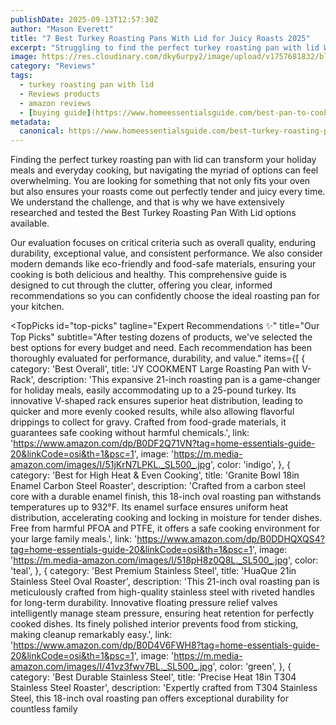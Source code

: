 ```yaml
---
publishDate: 2025-09-13T12:57:30Z
author: "Mason Everett"
title: "7 Best Turkey Roasting Pans With Lid for Juicy Roasts 2025"
excerpt: "Struggling to find the perfect turkey roasting pan with lid Weve tested top models to help you achieve perfectly juicy, flavorful roasts every time. Get yours now!"
image: https://res.cloudinary.com/dky6urpy2/image/upload/v1757681832/blog_image_1757681832_nn6m1l.webp
category: "Reviews"
tags:
  - turkey roasting pan with lid
  - Reviews products
  - amazon reviews
  - [buying guide](https://www.homeessentialsguide.com/best-pan-to-cook-turkey-in-oven)
metadata:
  canonical: https://www.homeessentialsguide.com/best-turkey-roasting-pan-with-lid
---
```



Finding the perfect turkey roasting pan with lid can transform your holiday meals and everyday cooking, but navigating the myriad of options can feel overwhelming. You are looking for something that not only fits your oven but also ensures your roasts come out perfectly tender and juicy every time. We understand the challenge, and that is why we have extensively researched and tested the Best Turkey Roasting Pan With Lid options available.

Our evaluation focuses on critical criteria such as overall quality, enduring durability, exceptional value, and consistent performance. We also consider modern demands like eco-friendly and food-safe materials, ensuring your cooking is both delicious and healthy. This comprehensive guide is designed to cut through the clutter, offering you clear, informed recommendations so you can confidently choose the ideal roasting pan for your kitchen.

<TopPicks
  id="top-picks"
  tagline="Expert Recommendations ✨"
  title="Our Top Picks"
  subtitle="After testing dozens of products, we've selected the best options for every budget and need. Each recommendation has been thoroughly evaluated for performance, durability, and value."
  items={[
    {
      category: 'Best Overall',
      title: 'JY COOKMENT Large Roasting Pan with V-Rack',
      description: 'This expansive 21-inch roasting pan is a game-changer for holiday meals, easily accommodating up to a 25-pound turkey. Its innovative V-shaped rack ensures superior heat distribution, leading to quicker and more evenly cooked results, while also allowing flavorful drippings to collect for gravy. Crafted from food-grade materials, it guarantees safe cooking without harmful chemicals.',
      link: 'https://www.amazon.com/dp/B0DF2Q71VN?tag=home-essentials-guide-20&linkCode=osi&th=1&psc=1',
      image: 'https://m.media-amazon.com/images/I/51jKrN7LPKL._SL500_.jpg',
      color: 'indigo',
    },
    {
      category: 'Best for High Heat & Even Cooking',
      title: 'Granite Bowl 18in Enamel Carbon Steel Roaster',
      description: 'Crafted from a carbon steel core with a durable enamel finish, this 18-inch oval roasting pan withstands temperatures up to 932°F. Its enamel surface ensures uniform heat distribution, accelerating cooking and locking in moisture for tender dishes. Free from harmful PFOA and PTFE, it offers a safe cooking environment for your large family meals.',
      link: 'https://www.amazon.com/dp/B0DDHQXQS4?tag=home-essentials-guide-20&linkCode=osi&th=1&psc=1',
      image: 'https://m.media-amazon.com/images/I/518pH8z0Q8L._SL500_.jpg',
      color: 'teal',
    },
    {
      category: 'Best Premium Stainless Steel',
      title: 'HuaQue 21in Stainless Steel Oval Roaster',
      description: 'This 21-inch oval roasting pan is meticulously crafted from high-quality stainless steel with riveted handles for long-term durability. Innovative floating pressure relief valves intelligently manage steam pressure, ensuring heat retention for perfectly cooked dishes. Its finely polished interior prevents food from sticking, making cleanup remarkably easy.',
      link: 'https://www.amazon.com/dp/B0D4V6FWH8?tag=home-essentials-guide-20&linkCode=osi&th=1&psc=1',
      image: 'https://m.media-amazon.com/images/I/41vz3fwv7BL._SL500_.jpg',
      color: 'green',
    },
    {
      category: 'Best Durable Stainless Steel',
      title: 'Precise Heat 18in T304 Stainless Steel Roaster',
      description: 'Expertly crafted from T304 Stainless Steel, this 18-inch oval roasting pan offers exceptional durability for countless family
